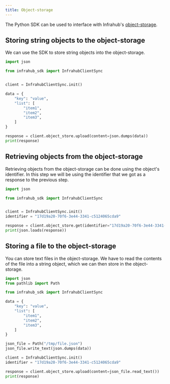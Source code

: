 ```yaml
---
title: Object-storage
---
```


The Python SDK can be used to interface with Infrahub's [object-storage](/topics/object-storage).

## Storing string objects to the object-storage

We can use the SDK to store string objects into the object-storage.

```python
import json

from infrahub_sdk import InfrahubClientSync


client = InfrahubClientSync.init()

data = {
    "key": "value",
    "list": [
        "item1",
        "item2",
        "item3",
    ]
}

response = client.object_store.upload(content=json.dumps(data))
print(response)
```

## Retrieving objects from the object-storage

Retrieving objects from the object-storage can be done using the object's identifier. In this step we will be using the identifier that we got as a response to the previous step.

```python
import json

from infrahub_sdk import InfrahubClientSync


client = InfrahubClientSync.init()
identifier = "17d19a20-70f6-3e44-3341-c5124065cda9"

response = client.object_store.get(identifier="17d19a20-70f6-3e44-3341-c5124065cda9")
print(json.loads(response))
```

## Storing a file to the object-storage

You can store text files in the object-storage. We have to read the contents of the file into a string object, which we can then store in the object-storage.

```python
import json
from pathlib import Path

from infrahub_sdk import InfrahubClientSync

data = {
    "key": "value",
    "list": [
        "item1",
        "item2",
        "item3",
    ]
}

json_file = Path("/tmp/file.json")
json_file.write_text(json.dumps(data))

client = InfrahubClientSync.init()
identifier = "17d19a20-70f6-3e44-3341-c5124065cda9"

response = client.object_store.upload(content=json_file.read_text())
print(response)
```

